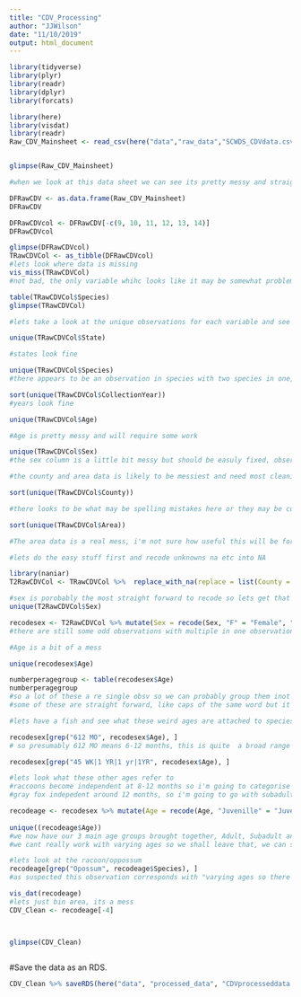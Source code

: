 ---
title: "CDV_Processing"
author: "JJWilson"
date: "11/10/2019"
output: html_document
---

```{r}
library(tidyverse)
library(plyr)
library(readr)
library(dplyr)
library(forcats)

```
```{r}
library(here)
library(visdat)
library(readr)
Raw_CDV_Mainsheet <- read_csv(here("data","raw_data","SCWDS_CDVdata.csv"))


glimpse(Raw_CDV_Mainsheet)

#when we look at this data sheet we can see its pretty messy and straight away there are some columns we can remove; case number, and columns 9-14

DFRawCDV <- as.data.frame(Raw_CDV_Mainsheet)
DFRawCDV

DFRawCDVcol <- DFRawCDV[-c(9, 10, 11, 12, 13, 14)]
DFRawCDVcol

glimpse(DFRawCDVcol)
TRawCDVCol <- as_tibble(DFRawCDVcol)
#lets look where data is missing
vis_miss(TRawCDVCol)
#not bad, the only variable whihc looks like it may be somewhat problematic is Area
```
```{r}
table(TRawCDVCol$Species)
glimpse(TRawCDVCol)

```

```{r}
#lets take a look at the unique observations for each variable and see if any recoding needs doen

unique(TRawCDVCol$State)

#states look fine
```
```{r}
unique(TRawCDVCol$Species)
#there appears to be an observation in species with two species in one, we'll make a note and come back to this, it might be explained by other data
```
```{r}
sort(unique(TRawCDVCol$CollectionYear))
#years look fine

```
```{r}
unique(TRawCDVCol$Age)

#Age is pretty messy and will require some work 
```
```{r}
unique(TRawCDVCol$Sex)
#the sex column is a little bit messy but should be easuly fixed, observations like "M,F" or "Both, may be linked to the two species observation earlier
```
```{r}
#the county and area data is likely to be messiest and need most cleaning

sort(unique(TRawCDVCol$County))

#there looks to be what may be spelling mistakes here or they may be counties in different staes with different spelling, shall have to look deeper

```
```{r}
sort(unique(TRawCDVCol$Area))

#The area data is a real mess, i'm not sure how useful this will be for the analysis i want to do in any case so we will leave this alone for now and focus on cleaning the others
```
```{r}
#lets do the easy stuff first and recode unknowns na etc into NA

library(naniar)
T2RawCDVCol <- TRawCDVCol %>%  replace_with_na(replace = list(County = "Unknown", Area = c("Unknown", "", "Na"), Age = c("Unknown", "N/A", "UK", "NA"), Sex = c("Unknown", "UK", "NA", "N/A")))

```
```{r}
#sex is porobably the most straight forward to recode so lets get that out of the way
unique(T2RawCDVCol$Sex)
```
```{r}
recodesex <- T2RawCDVCol %>% mutate(Sex = recode(Sex, "F" = "Female", "M" = "Male"))
#there are still some odd observations with multiple in one observation, but we'll come back to those
```
```{r}
#Age is a bit of a mess

unique(recodesex$Age)
```

```{r}
numberperagegroup <- table(recodesex$Age)
numberperagegroup
#so a lot of these a re single obsv so we can probably group them inot the larger groups
#some of these are straight forward, like caps of the same word but it gets muddy with some like age 1yr, which could be an adult for some species and a sub adult for others
```
```{r}
#lets have a fish and see what these weird ages are attached to species wise

recodesex[grep("612 MO", recodesex$Age), ]
# so presumably 612 MO means 6-12 months, this is quite  a broad range for a small mammal, a Gray Fox reaches sexual maturity around 10 months but are not indepenedetn till around 12months, in this case i'm inclined towards calling this group as Juvenile
```
```{r}
recodesex[grep("45 WK|1 YR|1 yr|1YR", recodesex$Age), ]

#lets look what these other ages refer to
#raccoons become independent at 8-12 months so i'm going to categorise these 1 year olds as subadult, in the case of the >1 i think they are probably trying to imply that they are adult
#gray fox indepedent around 12 months, so i'm going to go with subadult for those too
```
```{r}

recodeage <- recodesex %>% mutate(Age = recode(Age, "Juvenille" = "Juvenile", "JUV" = "Juvenile", "JUVENILE" = "Juvenile", "<2 months" = "Juvenile", "612 MO" = "Juvenile", "3 YR" = "Adult", "2.5 YR" = "Adult", "ADULT" = "Adult", "1.5 YR" = "Adult",  ">1 yr" = "Adult", "Adul"= "Adult", "SUBADULT" = "Subadult", "Young Adult" = "Subadult", "SUB ADULT" = "Subadult", "SUBAD" = "Subadult", "1 YR" = "Subadult", "1YR" = "Subadult", "1 yr" = "Subadult", "45 WK" = "Subadult"))
                          
unique((recodeage$Age))
#we now have our 3 main age groups brought together, Adult, Subadult and juvenile. the only issue is a few observations with multiple animals.
#we cant really work with varying ages so we shall leave that, we can still use some of this data when mapping spatially for disease occurance but the muliple animals in single observations cant be used for others
```

```{r}
#lets look at the racoon/oppossum
recodeage[grep("Opossum", recodeage$Species), ]
#as suspected this observation corresponds with "varying ages so there isn't much we can do with this

```


```{r}
vis_dat(recodeage)
#lets just bin area, its a mess
CDV_Clean <- recodeage[-4]  



glimpse(CDV_Clean)



```



#Save the data as an RDS.



```{r}

CDV_Clean %>% saveRDS(here("data", "processed_data", "CDVprocesseddata.rds"))




```